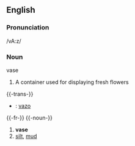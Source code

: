 ==English==

===Pronunciation===
/vA:z/

===Noun===
;vase
#A container used for displaying fresh flowers

{{-trans-}}

* {{io}} : [[vazo]]


{{-fr-}}
{{-noun-}}
# '''vase'''
# [[silt]], [[mud]]